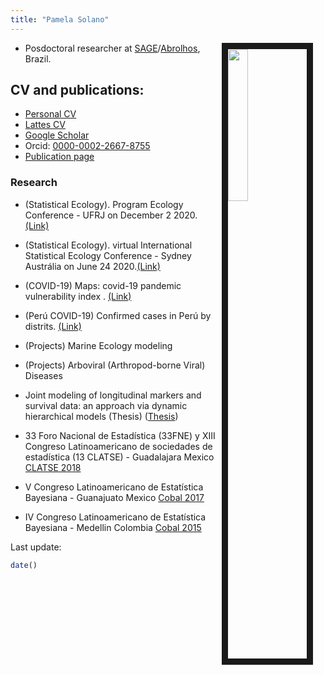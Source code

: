 ```yaml
---
title: "Pamela Solano"
---
```


<link rel="stylesheet" href="styles.css" type="text/css">

<img src="files/Pam.jpg" style="width:25%; border:10px solid; margin-right: 20px" align="right">


- Posdoctoral researcher at [SAGE](http://www.sage.coppe.ufrj.br)/[Abrolhos](http://abrolhos.org), Brazil.

## CV and publications:

- [Personal CV](CV/cv-Pamela.pdf) 
- [Lattes CV](http://lattes.cnpq.br/3521875663611776)
- [Google Scholar](https://scholar.google.com.au/citations?user=La3oKqMAAAAJ&hl=pt-BR)
- Orcid: [0000-0002-2667-8755](https://orcid.org/0000-0002-2667-8755)
- [Publication page](publications.html)

### Research 

- (Statistical Ecology). Program Ecology Conference - UFRJ on December 2 2020.[(Link)](https://pchiroque.github.io/PPGE_UFRJ/Eco_UFRJ.html)

- (Statistical Ecology). virtual International Statistical Ecology Conference - Sydney Austrália on June 24 2020.[(Link)](vISEC/)

- (COVID-19) Maps: covid-19 pandemic vulnerability index . [(Link)](https://acaocovid19-homolog.web.app/statistics)

- (Perú COVID-19) Confirmed cases in Perú by distrits. [(Link)](https://pchiroque.shinyapps.io/perucovid19/)

- (Projects) Marine Ecology modeling

- (Projects) Arboviral (Arthropod-borne Viral) Diseases

- Joint modeling of longitudinal markers and survival data: an approach via dynamic
hierarchical models (Thesis) ([Thesis](http://www.pg.im.ufrj.br/teses/Estatistica/Doutorado/040.pdf))

- 33 Foro Nacional de Estadística (33FNE) y XIII Congreso Latinoamericano de sociedades de estadística (13 CLATSE) - Guadalajara Mexico [CLATSE 2018](Clatse/Clatse2018.pdf) 

- V Congreso Latinoamericano de Estatística Bayesiana - Guanajuato Mexico [Cobal 2017](Cobal/Joint.pdf) 

- IV Congreso Latinoamericano de Estatística Bayesiana - Medellin Colombia [Cobal 2015](Cobal/Atuaria.pdf) 


Last update:
```r
date()
```
